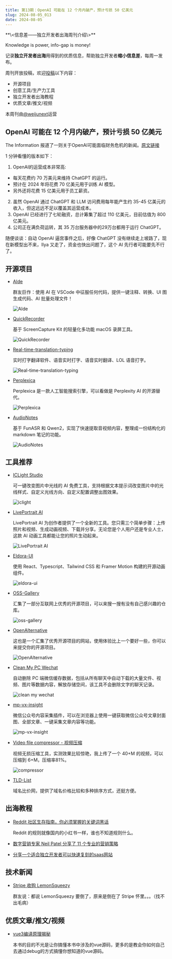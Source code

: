 ```yaml
---
title: 第13期：OpenAI 可能在 12 个月内破产，预计亏损 50 亿美元
slug: 2024-08-05_013
date: 2024-08-05
---
```


<Aside>
**\<信息差——独立开发者出海周刊介绍\>**

Knowledge is power, info-gap is money!

记录**独立开发者出海**用得到的优质信息，帮助独立开发者**缩小信息差**，每周一发布。

周刊开放投稿，欢迎[投稿](https://github.com/weijunext/gap.weijunext.com/issues)以下内容：
- 开源项目
- 创意工具/生产力工具
- 独立开发者出海教程
- 优质文章/推文/视频

本周刊由[@weijunext](https://x.com/intent/follow?screen_name=weijunext)运营
</Aside>

## OpenAI 可能在 12 个月内破产，预计亏损 50 亿美元

The Information 报道了一则关于OpenAI可能面临财务危机的新闻。[原文链接](https://www.windowscentral.com/software-apps/openai-could-be-on-the-brink-of-bankruptcy-in-under-12-months-with-projections-of-dollar5-billion-in-losses)

1 分钟看懂的版本如下：

1. OpenAI的运营成本非常高:
  - 每天花费约 70 万美元来维持 ChatGPT 的运行。
  - 预计在 2024 年将花费 70 亿美元用于训练 AI 模型。
  - 另外还将花费 15 亿美元用于员工薪资。

2. 虽然 OpenAI 通过 ChatGPT 和 LLM 访问费用每年能产生约 35-45 亿美元的收入，但这远远不足以覆盖其运营成本。
3. OpenAI 已经进行了七轮融资，总计筹集了超过 110 亿美元，目前估值为 800 亿美元。
4. 公司正在满负荷运转，其 35 万台服务器中的29万台都用于运行 ChatGPT。

随便谈谈：自动 OpenAI 逼宫事件之后，好像 ChatGPT 没有继续走上坡路了，现在新模型出不来，Ilya 又走了，资金也快出问题了，这个 AI 先行者可能要先不行了。

## 开源项目

- [AIde](https://github.com/nicepkg/aide)

  群友巨作：使用 AI 在 VSCode 中征服任何代码，提供一键注释、转换、UI 图生成代码、AI 批量处理文件！

  ![AIde](/assets/013/aide.webp)

- [QuickRecorder](https://github.com/lihaoyun6/QuickRecorder)

  基于 ScreenCapture Kit 的轻量化多功能 macOS 录屏工具。

  ![QuickRecorder](/assets/013/quick-recorder.webp)

- [Real-time-translation-typing](https://github.com/sxzxs/Real-time-translation-typing)

  实时打字翻译软件、语音实时打字、语音实时翻译、LOL 语音打字。

  ![Real-time-translation-typing](/assets/013/real-time-translation-typing.gif)

- [Perplexica](https://github.com/ItzCrazyKns/Perplexica)

  Perplexica 是一款人工智能搜索引擎，可以看做是 Perplexity AI 的开源替代。

  ![Perplexica](/assets/013/perplexica.webp)

- [AudioNotes](https://github.com/harry0703/AudioNotes)

  基于 FunASR 和 Qwen2，实现了快速提取音视频内容，整理成一份结构化的 markdown 笔记的功能。

  ![AudioNotes](/assets/013/audio-notes.webp)


## 工具推荐

- [ICLight Studio](https://www.iclight.online/)

  可一键改变图片中光线的 AI 免费工具，支持根据文本提示词改变图片中的光线样式、自定义光线方向、自定义配置调整出图效果。

  ![iclight](/assets/013/iclight.webp)

- [LivePortrait AI](https://liveportraitai.com/)

  LivePortrait AI 为创作者提供了一个全新的工具。您只需三个简单步骤：上传照片和视频、生成动画视频、下载并分享。无论您是个人用户还是专业人士，这款 AI 动画工具都能让您的照片生动起来。

  ![LivePortrait AI](/assets/013/liveportraitai.gif)

- [Eldora-UI](https://www.eldoraui.site/)

  使用 React、Typescript、Tailwind CSS 和 Framer Motion 构建的开源动画组件。

  ![eldora-ui](/assets/013/eldora-ui.webp)

- [OSS-Gallery](https://oss.gallery/)

  汇集了一部分互联网上优秀的开源项目，可以来搜一搜有没有自己感兴趣的仓库。

  ![oss-gallery](/assets/013/oss-gallery.webp)

- [OpenAlternative](https://openalternative.co/)

  这也是一个汇集了优秀开源项目的网站，使用体验比上一个要好一些，你可以来提交你的开源项目。

  ![OpenAlternative](/assets/013/open-alternative.webp)

- [Clean My PC Wechat](https://github.com/blackboxo/CleanMyWechat)

  自动删除 PC 端微信缓存数据，包括从所有聊天中自动下载的大量文件、视频、图片等数据内容，解放存储空间，该工具不会删除文字的聊天记录。

  ![clean my wechat](/assets/013/clean-my-wechat.webp)

- [mp-vx-insight](https://github.com/pudongping/mp-vx-insight)

  微信公众号内容采集插件，可以在浏览器上使用一键获取微信公众号文章封面图、全部文章、一键采集文章内容等功能。

  ![mp-vx-insight](/assets/013/mp-vx-insight.webp)

- [Video file compressor - 视频压缩](https://tools.rotato.app/compress)

  视频无损压缩工具，实测效果比较惊艳，我上传了一个 40+M 的视频，可以压缩到 6+M，压缩率81%。

  ![compressor](/assets/013/compressor.webp)

- [TLD-List](https://tld-list.com/)

  域名比价网，提供了域名价格比较和多种排序方式，还挺方便。


## 出海教程

- [Reddit 社区生存指南，你必须掌握的关键词黑话](https://mp.weixin.qq.com/s/_QPlq-Tc16St_jqLDaJG3w)

  Reddit 的规则就像国内的小红书一样，谁也不知道规则什么。

- [数字营销专家 Neil Patel 分享了 11 个专业的营销策略](https://x.com/neilpatel/status/1792414664019878243)

- [分享一个适合独立开发者可以快速复刻的saas网站](https://m.okjike.com/originalPosts/66a1fbfe034b74f7510b1dab?s=eyJ1IjoiNThhMTFmNDg4OGYzZGIwMDE2MTAyZTVhIiwiZCI6MX0%3D&utm_source=wechat_session)


## 技术新闻

- [Stripe 收购 LemonSqueezy](https://www.lemonsqueezy.com/blog/stripe-acquires-lemon-squeezy)

  群友说：都说 LemonSqueezy 要倒了，原来是倒在了 Stripe 怀里。。。（找不出毛病）


## 优质文章/推文/视频

- [vue3编译原理揭秘](https://vue-compiler.iamouyang.cn/)

  本书的目的不光是让你搞懂本书中涉及的vue源码，更多的是教会你如何自己去通过debug的方式搞懂你想知道的vue源码。
